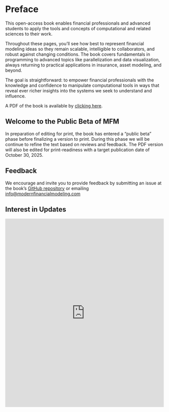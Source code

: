 # Preface {.unnumbered}

This open-access book enables financial professionals and advanced students to apply the tools and concepts of computational and related sciences to their work.

Throughout these pages, you’ll see how best to represent financial modeling ideas so they remain scalable, intelligible to collaborators, and robust against changing conditions. The book covers fundamentals in programming to advanced topics like parallelization and data visualization, always returning to practical applications in insurance, asset modeling, and beyond. 

The goal is straightforward: to empower financial professionals with the knowledge and confidence to manipulate computational tools in ways that reveal ever richer insights into the systems we seek to understand and influence.

A PDF of the book is available by [clicking here](http://ModernFinancialModeling.com/Modern-Financial-Modeling.pdf).

:::callout-note

## Welcome to the Public Beta of MFM

In preparation of editing for print, the book has entered a "public beta" phase before finalizing a version to print. During this phase we will be continue to refine the text based on reviews and feedback. The PDF version will also be edited for print-readiness with a target publication date of October 30, 2025.

## Feedback

We encourage and invite you to provide feedback by submitting an issue at the book's [GitHub repository](https://github.com/alecloudenback/ModernFinancialModeling) or emailing [info@modernfinancialmodeling.com](mailto:info@modernfinancialmodeling.com?subject=MFM%20Inquiry)

## Interest in Updates


```{=html}
<iframe src="https://alecloudenback.notion.site/ebd/251c01c1993680a69beef5253b344e97" width="100%" height="600" frameborder="0" allowfullscreen />
```

:::